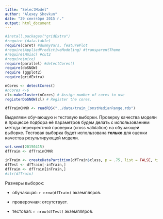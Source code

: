 ```yaml
---
title: "SelectModel"
author: "Alexey Shovkun"
date: "29 сентября 2015 г."
output: html_document
---
```



```r
#install.packages("gridExtra")
#require (data.table)
require(caret) #dummyVars, featurePlot
#require(AppliedPredictiveModeling) #transparentTheme
#require(Hmisc) #cut2
#require(mice)
require(parallel) #detectCores()
require(doSNOW)
require (ggplot2)
require(gridExtra)

nCores <- detectCores()
#nCores <-6
cl<-makeCluster(nCores) # Assign number of cores to use
registerDoSNOW(cl) # Register the cores.

dfTrainCMNR <- readRDS("../data/train_ConstMedianRange.rds")
```



Выделяем обучающую и тестовую выборки. Проверку качества модели в процессе подбора её параметров будем делать с использованием метода перекрестной проверки (cross validation) на обучающей выборке. Тестовая выборка будет использована **только** для оценки качества результирующей модели.

```r
set.seed(20150415)
dfTrain <- dfTrainCMNR

inTrain <- createDataPartition(dfTrain$class, p = .75, list = FALSE, times = 1)
dfTest <- dfTrain[-inTrain,]
dfTrain <- dfTrain[inTrain,]
#str(dfTrain)

```

Размеры выборок: 
    
- обучающая: `r nrow(dfTrain)` экземпляров.

- проверочная: отсутствует.

- тестовая: `r nrow(dfTest)` экземпляров.
